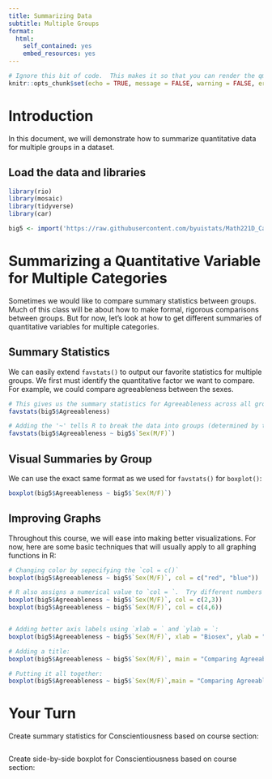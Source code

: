 ```yaml
---
title: Summarizing Data
subtitle: Multiple Groups
format:
  html:
    self_contained: yes
    embed_resources: yes
---
```

```r
# Ignore this bit of code.  This makes it so that you can render the qmd file even when there are errors in your code.
knitr::opts_chunk$set(echo = TRUE, message = FALSE, warning = FALSE, error = TRUE)
```


# Introduction

In this document, we will demonstrate how to summarize quantitative data for multiple groups in a dataset.  

## Load the data and libraries
```r

library(rio)
library(mosaic)
library(tidyverse)
library(car)

big5 <- import('https://raw.githubusercontent.com/byuistats/Math221D_Cannon/master/Data/All_class_combined_personality_data.csv')


```

# Summarizing a Quantitative Variable for Multiple Categories

Sometimes we would like to compare summary statistics between groups.  Much of this class will be about how to make formal, rigorous comparisons between groups. But for now, let's look at how to get different summaries of quantitative variables for multiple categories.

## Summary Statistics

We can easily extend `favstats()` to output our favorite statistics for multiple groups.  We first must identify the quantitative factor we want to compare.  For example, we could compare agreeableness between the sexes.

```r

# This gives us the summary statistics for Agreeableness across all groups
favstats(big5$Agreeableness)

# Adding the '~' tells R to break the data into groups (determined by the right side of the '~') and calculate the means of the variable on the left
favstats(big5$Agreeableness ~ big5$`Sex(M/F)`)


```

## Visual Summaries by Group

We can use the exact same format as we used for `favstats()` for `boxplot()`:

```r

boxplot(big5$Agreeableness ~ big5$`Sex(M/F)`)

```

## Improving Graphs

Throughout this course, we will ease into making better visualizations.  For now, here are some basic techniques that will usually apply to all graphing functions in R:

```r

# Changing color by sepecifying the `col = c()`
boxplot(big5$Agreeableness ~ big5$`Sex(M/F)`, col = c("red", "blue"))

# R also assigns a numerical value to `col = `.  Try different numbers
boxplot(big5$Agreeableness ~ big5$`Sex(M/F)`, col = c(2,3))
boxplot(big5$Agreeableness ~ big5$`Sex(M/F)`, col = c(4,6))


# Adding better axis labels using `xlab = ` and `ylab = `:
boxplot(big5$Agreeableness ~ big5$`Sex(M/F)`, xlab = "Biosex", ylab = "Trait Agreeableness")

# Adding a title:
boxplot(big5$Agreeableness ~ big5$`Sex(M/F)`, main = "Comparing Agreeableness by Biosex")

# Putting it all together:
boxplot(big5$Agreeableness ~ big5$`Sex(M/F)`,main = "Comparing Agreeableness by Biosex", xlab = "Biosex", ylab = "Trait Agreeableness", col = c(3, 4))


```


# Your Turn

Create summary statistics for Conscientiousness based on course section:

```r


```


Create side-by-side boxplot for Conscientiousness based on course section:

```r



```




